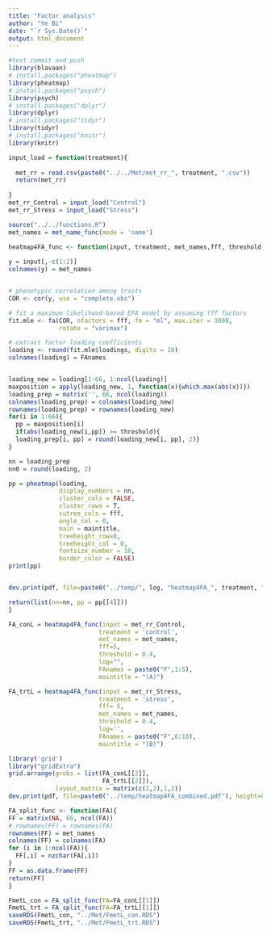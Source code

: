 ```yaml
---
title: "Factor analysis"
author: "Ye Bi"
date: "`r Sys.Date()`"
output: html_document
---
```

```r
#test commit and push
library(blavaan)
# install.packages("pheatmap")
library(pheatmap)
# install.packages("psych")
library(psych)
# install.packages("dplyr")
library(dplyr)
# install.packages("tidyr")
library(tidyr)
# install.packages("knitr")
library(knitr)
```

```r
input_load = function(treatment){
  
  met_rr = read.csv(paste0("../../Met/met_rr_", treatment, ".csv"))
  return(met_rr)
  
}
met_rr_Control = input_load("Control")
met_rr_Stress = input_load("Stress")

```

```r
source("../../functions.R")
met_names = met_name_func(mode = 'name')
```


```r
heatmap4FA_func <- function(input, treatment, met_names,fff, threshold, log, FAnames, maintitle){
  
y = input[,-c(1:2)]
colnames(y) = met_names


# phenotypic correlation among traits 
COR <- cor(y, use = "complete.obs")

# fit a maximum likelihood-based EFA model by assuming fff factors
fit.mle <- fa(COR, nfactors = fff, fm = "ml", max.iter = 1000,
              rotate = "varimax")

# extract factor loading coefficients
loading <- round(fit.mle$loadings, digits = 10)
colnames(loading) = FAnames


loading_new = loading[1:66, 1:ncol(loading)]
maxposition = apply(loading_new, 1, function(x){which.max(abs(x))})
loading_prep = matrix('', 66, ncol(loading))
colnames(loading_prep) = colnames(loading_new)
rownames(loading_prep) = rownames(loading_new)
for(i in 1:66){
  pp = maxposition[i]
  if(abs(loading_new[i,pp]) >= threshold){
  loading_prep[i, pp] = round(loading_new[i, pp], 2)}
}

nn = loading_prep
nn0 = round(loading, 2)

pp = pheatmap(loading,
              display_numbers = nn,
              cluster_cols = FALSE,
              cluster_rows = T,
              cutree_cols = fff,
              angle_col = 0,
              main = maintitle,
              treeheight_row=0,
              treeheight_col = 0,
              fontsize_number = 10,
              border_color = FALSE)
print(pp)


dev.print(pdf, file=paste0("../temp/", log, "heatmap4FA_", treatment, ".pdf"), height=10, width=10)

return(list(nn=nn, pp = pp[[4]]))
}
```

```r
FA_conL = heatmap4FA_func(input = met_rr_Control,
                         treatment = 'control',
                         met_names = met_names,
                         fff=5,
                         threshold = 0.4, 
                         log="",
                         FAnames = paste0("F",1:5),
                         maintitle = "(A)")

```

```r
FA_trtL = heatmap4FA_func(input = met_rr_Stress,
                         treatment = 'stress',
                         fff= 5,
                         met_names = met_names,
                         threshold = 0.4,
                         log='',
                         FAnames = paste0("F",6:10),
                         maintitle = "(B)")

```
```r
library('grid')
library("gridExtra")
grid.arrange(grobs = list(FA_conL[[2]], 
                          FA_trtL[[2]]), 
             layout_matrix = matrix(c(1,2),1,2))
dev.print(pdf, file=paste0("../temp/heatmap4FA_combined.pdf"), height=8, width=16)
```


```r
FA_split_func <- function(FA){
FF = matrix(NA, 66, ncol(FA))
# rownames(FF) = rownames(FA)
rownames(FF) = met_names
colnames(FF) = colnames(FA)
for (i in 1:ncol(FA)){
  FF[,i] = nzchar(FA[,i])
}
FF = as.data.frame(FF)
return(FF)
}

FmetL_con = FA_split_func(FA=FA_conL[[1]])
FmetL_trt = FA_split_func(FA=FA_trtL[[1]])
saveRDS(FmetL_con, "../Met/FmetL_con.RDS")
saveRDS(FmetL_trt, "../Met/FmetL_trt.RDS")

```



